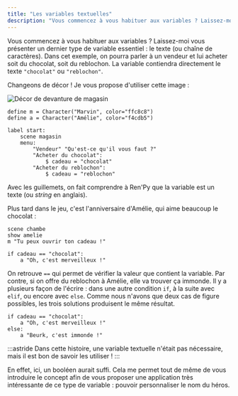 ```yaml
---
title: "Les variables textuelles"
description: "Vous commencez à vous habituer aux variables ? Laissez-moi vous présenter un dernier type de variable essentiel : le texte (ou chaîne de caractères)."
---
```


Vous commencez à vous habituer aux variables ? Laissez-moi vous présenter un dernier type de variable essentiel : le texte (ou chaîne de caractères). Dans cet exemple, on pourra parler à un vendeur et lui acheter soit du chocolat, soit du reblochon. La variable contiendra directement le texte `"chocolat"` ou `"reblochon"`.

Changeons de décor ! Je vous propose d'utiliser cette image :

<Image
  src="magasin.jpg"
  alt="Décor de devanture de magasin"
  caption="L'image provient de [ce site](https://k-after.at.webry.info/) ([page](https://k-after.at.webry.info/200806/article_28.html))."
/>

```renpy
define m = Character("Marvin", color="ffc8c8")
define a = Character("Amélie", color="f4cdb5")

label start:
    scene magasin
    menu:
        "Vendeur" "Qu'est-ce qu'il vous faut ?"
        "Acheter du chocolat":
            $ cadeau = "chocolat"
        "Acheter du reblochon":
            $ cadeau = "reblochon"
```

Avec les guillemets, on fait comprendre à Ren'Py que la variable est un texte (ou *string* en anglais).

Plus tard dans le jeu, c'est l'anniversaire d'Amélie, qui aime beaucoup le chocolat :

```renpy
scene chambe
show amelie
m "Tu peux ouvrir ton cadeau !"

if cadeau == "chocolat":
    a "Oh, c'est merveilleux !"
```

On retrouve `==` qui permet de vérifier la valeur que contient la variable. Par contre, si on offre du reblochon à Amélie, elle va trouver ça immonde. Il y a plusieurs façon de l'écrire : dans une autre condition `if`, à la suite avec `elif`, ou encore avec `else`. Comme nous n'avons que deux cas de figure possibles, les trois solutions produisent le même résultat.

```renpy
if cadeau == "chocolat":
    a "Oh, c'est merveilleux !"
else:
    a "Beurk, c'est immonde !"
```

:::astride
Dans cette histoire, une variable textuelle n'était pas nécessaire, mais il est bon de savoir les utiliser !
:::

En effet, ici, un booléen aurait suffi. Cela me permet tout de même de vous introduire le concept afin de vous proposer une application très intéressante de ce type de variable : pouvoir personnaliser le nom du héros.
